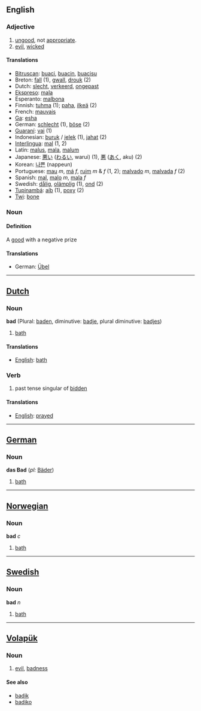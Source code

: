 ==English==
===Adjective===
# [[ungood]], not [[appropriate]].
# [[evil]], [[wicked]]

====Translations====
*[[Bitruscan]]: [[buaci]], [[buacin]], [[buacisu]]
*Breton: [[fall]] (1), [[gwall]], [[drouk]] (2)
*Dutch: [[slecht]], [[verkeerd]], [[ongepast]]
*[[Ekspreso]]: [[mala]]
*Esperanto: [[malbona]]
*Finnish: [[tuhma]] (1); [[paha]], [[ilkeä]] (2)
*French: [[mauvais]]
*[[Ga]]: [[esha]]
*German: [[schlecht]] (1), [[böse]] (2)
*[[Guaraní]]: [[vai]] (1)
*Indonesian: [[buruk]] / [[jelek]] (1), [[jahat]] (2)
*[[Interlingua]]: [[mal]] (1, 2)
*Latin: [[malus]], [[mala]], [[malum]]
*Japanese: [[悪い]] ([[わるい]], warui) (1), [[悪]] ([[あく]], aku) (2)
*Korean: [[나쁜]] (nappeun)
*Portuguese: [[mau]] ''m'', [[má]] ''f'', [[ruim]] ''m'' & ''f'' (1, 2); [[malvado]] ''m'', [[malvada]] ''f'' (2)
*Spanish: [[mal]], [[malo]] ''m'', [[mala]] ''f''
*Swedish: [[dålig]], [[olämplig]] (1), [[ond]] (2)
*[[Tupinambá]]: [[aíb]] (1), [[poxy]] (2)
*[[Twi]]: [[bone]]



===Noun===

====Definition====
A [[good]] with a negative prize

====Translations====
*German: [[Übel#Noun|Übel]]

----

==[[Dutch]] ==
=== Noun ===
'''bad''' (Plural: [[baden]], diminutive: [[badje]], plural diminutive: [[badjes]])

#[[bath]]

==== Translations ====
*[[English]]: [[bath]]

=== Verb ===

# past tense singular of [[bidden]]

====Translations====
*[[English]]: [[prayed]]

----

==[[German]]==
=== Noun ===
'''das Bad''' (''pl:'' [[Bäder]])
#[[bath]]

----

==[[Norwegian]]==
===Noun===
'''bad''' ''c''
#[[bath]]

----

==[[Swedish]]==
===Noun===
'''bad''' ''n''
#[[bath]]

----


== [[Volapük]] == 
=== Noun ===
# [[evil]], [[badness]]

==== See also ====
*[[badik]]
*[[badiko]]